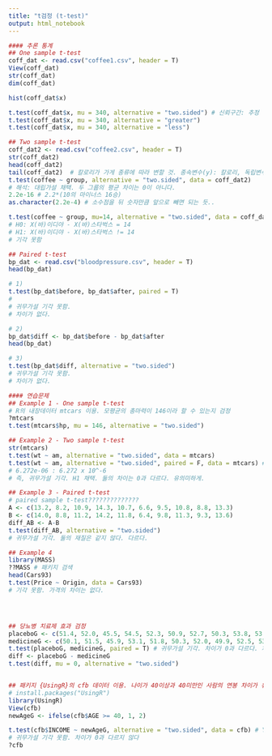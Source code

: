 ```yaml
---
title: "t검정 (t-test)"
output: html_notebook
---
```


``` r
#### 추론 통계
## One sample t-test
coff_dat <- read.csv("coffee1.csv", header = T)
View(coff_dat)
str(coff_dat)
dim(coff_dat)

hist(coff_dat$x)

t.test(coff_dat$x, mu = 340, alternative = "two.sided") # 신뢰구간: 추정 신뢰구간이 mu값을 포함하는지 보기
t.test(coff_dat$x, mu = 340, alternative = "greater")
t.test(coff_dat$x, mu = 340, alternative = "less")

## Two sample t-test
coff_dat2 <- read.csv("coffee2.csv", header = T)
str(coff_dat2)
head(coff_dat2)
tail(coff_dat2)  # 칼로리가 가게 종류에 따라 변할 것. 종속변수(y): 칼로리, 독립변수(x): 가게
t.test(coffee ~ group, alternative = "two.sided", data = coff_dat2)
# 해석: 대립가설 채택. 두 그룹의 평균 차이는 0이 아니다.
2.2e-16 # 2.2*(10의 마이너스 16승)
as.character(2.2e-4) # 소수점을 뒤 숫자만큼 앞으로 빼면 되는 듯..

t.test(coffee ~ group, mu=14, alternative = "two.sided", data = coff_dat2)
# H0: X(바)이디야 - X(바)스타벅스 = 14
# H1: X(바)이디야 - X(바)스타벅스 != 14
# 기각 못함

## Paired t-test
bp_dat <- read.csv("bloodpressure.csv", header = T)
head(bp_dat)

# 1)
t.test(bp_dat$before, bp_dat$after, paired = T)
# 
# 귀무가설 기각 못함.
# 차이가 없다. 

# 2)
bp_dat$diff <- bp_dat$before - bp_dat$after
head(bp_dat)

# 3)
t.test(bp_dat$diff, alternative = "two.sided")
# 귀무가설 기각 못함.
# 차이가 없다.

#### 연습문제
## Example 1 - One sample t-test
# R의 내장데이터 mtcars 이용. 모평균의 총마력이 146이라 할 수 있는지 검정
?mtcars
t.test(mtcars$hp, mu = 146, alternative = "two.sided")

## Example 2 - Two sample t-test
str(mtcars)
t.test(wt ~ am, alternative = "two.sided", data = mtcars)
t.test(wt ~ am, alternative = "two.sided", paired = F, data = mtcars) # paired = F 가 default
# 6.272e-06 : 6.272 x 10^-6
# 즉, 귀무가설 기각. H1 채택. 둘의 차이는 0과 다르다. 유의미하게.

## Example 3 - Paired t-test
# paired sample t-test??????????????
A <- c(13.2, 8.2, 10.9, 14.3, 10.7, 6.6, 9.5, 10.8, 8.8, 13.3)
B <- c(14.0, 8.8, 11.2, 14.2, 11.8, 6.4, 9.8, 11.3, 9.3, 13.6)
diff_AB <- A-B
t.test(diff_AB, alternative = "two.sided")
# 귀무가설 기각. 둘의 재질은 같지 않다. 다르다.

## Example 4
library(MASS)
??MASS # 패키지 검색
head(Cars93)
t.test(Price ~ Origin, data = Cars93)
# 기각 못함. 가격의 차이는 없다.




## 당뇨병 치료제 효과 검정
placeboG <- c(51.4, 52.0, 45.5, 54.5, 52.3, 50.9, 52.7, 50.3, 53.8, 53.1)
medicineG <- c(50.1, 51.5, 45.9, 53.1, 51.8, 50.3, 52.0, 49.9, 52.5, 53.0)
t.test(placeboG, medicineG, paired = T) # 귀무가설 기각. 차이가 0과 다르다. 차이가 유의미.
diff <- placeboG - medicineG
t.test(diff, mu = 0, alternative = "two.sided")


## 패키지 {UsingR}의 cfb 데이터 이용. 나이가 40이상과 40미만인 사람의 연봉 차이가 유의한지 검정
# install.packages("UsingR")
library(UsingR)
View(cfb)
newAgeG <- ifelse(cfb$AGE >= 40, 1, 2)

t.test(cfb$INCOME ~ newAgeG, alternative = "two.sided", data = cfb) # Y ~ X
# 귀무가설 기각 못함. 차이가 0과 다르지 않다
?cfb

```